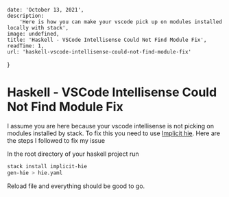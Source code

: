 
    date: 'October 13, 2021',
    description:
        'Here is how you can make your vscode pick up on modules installed locally with stack',
    image: undefined,
    title: 'Haskell - VSCode Intellisense Could Not Find Module Fix',
    readTime: 1,
    url: 'haskell-vscode-intellisense-could-not-find-module-fix'
}

# Haskell - VSCode Intellisense Could Not Find Module Fix

I assume you are here because your vscode intellisense is not picking on modules installed by stack. To fix this you need to use [Implicit hie](https://github.com/Avi-D-coder/implicit-hie). Here are the steps I followed to fix my issue

In the root directory of your haskell project run

```bash
stack install implicit-hie
gen-hie > hie.yaml
```

Reload file and everything should be good to go.
